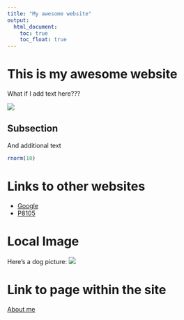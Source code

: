 ```yaml
---
title: "My awesome website"
output: 
  html_document:
    toc: true
    toc_float: true
---
```


# This is my awesome website

What if I add text here???

![](https://media.giphy.com/media/drXGoW1iudhKw/giphy.gif)


## Subsection
And additional text
```r
rnorm(10)
```



# Links to other websites

* [Google](https://www.google.com/?client=safari)
* [P8105](https://p8105.com)

# Local Image

Here's a dog picture: 
![](images/dog.jpg)


# Link to page within the site
[About me](about.html)



